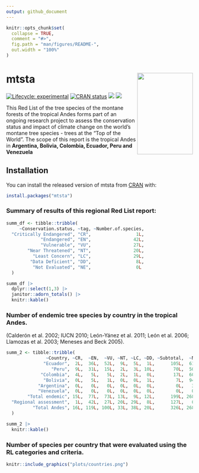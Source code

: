 ```yaml
---
output: github_document
---
```


<!-- README.md is generated from README.Rmd. Please edit that file -->

```r
knitr::opts_chunk$set(
  collapse = TRUE,
  comment = "#>",
  fig.path = "man/figures/README-",
  out.width = "100%"
)
```

# mtsta <a href='https://github.com/PaulESantos/mtsta'><img src='man/figures/mtstarl.png' align="right" height="220" width="150" /></a>


<!-- badges: start -->
[![Lifecycle: experimental](https://img.shields.io/badge/lifecycle-experimental-orange.svg)](https://lifecycle.r-lib.org/articles/stages.html)
[![CRAN status](https://www.r-pkg.org/badges/version/mtsta)](https://CRAN.R-project.org/package=mtsta)
[![](http://cranlogs.r-pkg.org/badges/grand-total/mtsta?color=green)](https://cran.r-project.org/package=mtsta)
[![](http://cranlogs.r-pkg.org/badges/last-week/mtsta?color=green)](https://cran.r-project.org/package=mtsta)

<!-- badges: end -->

This Red List of the tree species of the montane forests of the tropical Andes forms part of an ongoing research project to assess the conservation status and impact of climate change on the world’s montane tree species - trees at the “Top of the World”. The scope of this report is the tropical Andes in **Argentina, Bolivia, Colombia, Ecuador, Peru and Venezuela**

## Installation

You can install the released version of mtsta from [CRAN](https://CRAN.R-project.org) with:

``` r
install.packages("mtsta")
```

### Summary of results of this regional Red List report:

```r
summ_df <- tibble::tribble(
     ~Conservation.status, ~tag, ~Number.of.species,
  "Critically Endangered", "CR",                 1L,
             "Endangered", "EN",                42L,
             "Vulnerable", "VU",                27L,
        "Near Threatened", "NT",                20L,
          "Least Concern", "LC",                29L,
         "Data Deficient", "DD",                 8L,
          "Not Evaluated", "NE",                 0L
  )

summ_df |> 
  dplyr::select(1,3) |> 
  janitor::adorn_totals() |> 
  knitr::kable()
```

###  Number of endemic tree species by country in the tropical Andes.
(Calderón et al. 2002; IUCN 2010; León-Yánez et al. 2011; León et al. 2006; Llamozas et al. 2003; Meneses and Beck 2005).


```r
summ_2 <- tibble::tribble(
               ~Country, ~CR,  ~EN,  ~VU, ~NT, ~LC, ~DD, ~Subtotal,  ~NE, ~Total,
              "Ecuador",  2L,  36L,  52L,  9L,  5L,  1L,      105L,  61L,   166L,
                 "Peru",  9L,  31L,  15L,  2L,  3L, 10L,       70L,  50L,   120L,
             "Colombia",  4L,   5L,   5L,  2L,  1L,  0L,       17L,  60L,    77L,
              "Bolivia",  0L,   5L,   1L,  0L,  0L,  1L,        7L,  94L,   101L,
            "Argentina",  0L,   0L,   0L,  0L,  0L,  0L,        0L,   3L,     3L,
            "Venezuela",  0L,   0L,   0L,  0L,  0L,  0L,        0L,   0L,     0L,
        "Total endemic", 15L,  77L,  73L, 13L,  9L, 12L,      199L, 268L,   467L,
  "Regional assessment",  1L,  42L,  27L, 20L, 29L,  8L,      127L,   0L,   127L,
          "Total Andes", 16L, 119L, 100L, 33L, 38L, 20L,      326L, 268L,   594L
  )

summ_2 |> 
  knitr::kable()
```

### Number of species per country that were evaluated using the RL categories and criteria.

```r
knitr::include_graphics("plots/countries.png")
```

